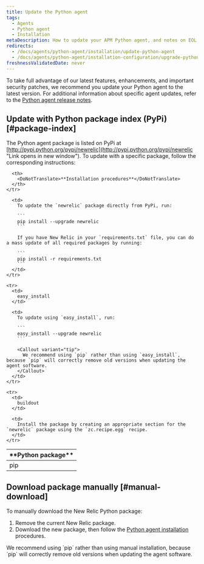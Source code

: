 ```yaml
---
title: Update the Python agent
tags:
  - Agents
  - Python agent
  - Installation
metaDescription: How to update your APM Python agent, and notes on EOL support for early agent versions.
redirects:
  - /docs/agents/python-agent/installation/update-python-agent
  - /docs/agents/python-agent/installation-configuration/upgrade-python-agent
freshnessValidatedDate: never
---
```


To take full advantage of our latest features, enhancements, and important security patches, we recommend you update your Python agent to the latest version. For additional information about specific agent updates, refer to the [Python agent release notes](/docs/release-notes/agent-release-notes/python-release-notes).

## Update with Python package index (PyPi) [#package-index]

The Python agent package is listed on PyPi at [http://pypi.python.org/pypi/newrelic](http://pypi.python.org/pypi/newrelic "Link opens in new window"). To update with a specific package, follow the corresponding instructions:

<table>
  <thead>
    <tr>
      <th width={150}>
        <DoNotTranslate>**Python package**</DoNotTranslate>
      </th>

      <th>
        <DoNotTranslate>**Installation procedures**</DoNotTranslate>
      </th>
    </tr>
  </thead>

  <tbody>
    <tr>
      <td>
        pip
      </td>

      <td>
        To update the `newrelic` package directly from PyPi, run:

        ```
        pip install --upgrade newrelic
        ```

        If you have New Relic in your `requirements.txt` file, you can do a mass update of all required packages by running:

        ```
        pip install -r requirements.txt
        ```
      </td>
    </tr>

    <tr>
      <td>
        easy_install
      </td>

      <td>
        To update using `easy_install`, run:

        ```
        easy_install --upgrade newrelic
        ```

        <Callout variant="tip">
          We recommend using `pip` rather than using `easy_install`, because `pip` will correctly remove old versions when updating the agent software.
        </Callout>
      </td>
    </tr>

    <tr>
      <td>
        buildout
      </td>

      <td>
        Install the package by creating an appropriate section for the `newrelic` package using the `zc.recipe.egg` recipe.
      </td>
    </tr>
  </tbody>
</table>

## Download package manually [#manual-download]

To manually download the New Relic Python package:

1. Remove the current New Relic package.
2. Download the new package, then follow the [Python agent installation](/docs/agents/python-agent/installation-configuration/python-agent-installation#download-site) procedures.

<Callout variant="tip">
  We recommend using `pip` rather than using manual installation, because `pip` will correctly remove old versions when updating the agent software.
</Callout>